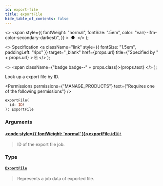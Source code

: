 ```yaml
---
id: export-file
title: exportFile
hide_table_of_contents: false
---
```


  <>
    <span
      style={{
        fontWeight: "normal",
        fontSize: ".5em",
        color: "var(--ifm-color-secondary-darkest)",
      }}
    >
      &nbsp;●&nbsp;
    </span>
  </>
);

  <>
    Specification
    <a
      className="link"
      style={{ fontSize: "1.5em", paddingLeft: "4px" }}
      target="\_blank"
      href={props.url}
      title={"Specified by " + props.url}
    >
      ⎘
    </a>
  </>
);

  <>
    <span className={"badge badge--" + props.class}>{props.text}</span>
  </>
);

Look up a export file by ID.

<Permissions
  permissions={"MANAGE_PRODUCTS"}
  text={"Requires one of the following permissions"}
/>

```graphql
exportFile(
  id: ID!
): ExportFile
```

### Arguments

#### [<code style={{ fontWeight: 'normal' }}>exportFile.<b>id</b></code>](#)<Bullet />[`ID!`](../../../api-reference/miscellaneous/scalars/id) <Badge class="secondary" text="non-null"/> <Badge class="secondary" text="scalar"/> <Badge class="secondary" text="miscellaneous"/>

> ID of the export file job.

### Type

#### [`ExportFile`](../../../api-reference/miscellaneous/objects/export-file) <Badge class="secondary" text="object"/> <Badge class="secondary" text="miscellaneous"/>

> Represents a job data of exported file.


